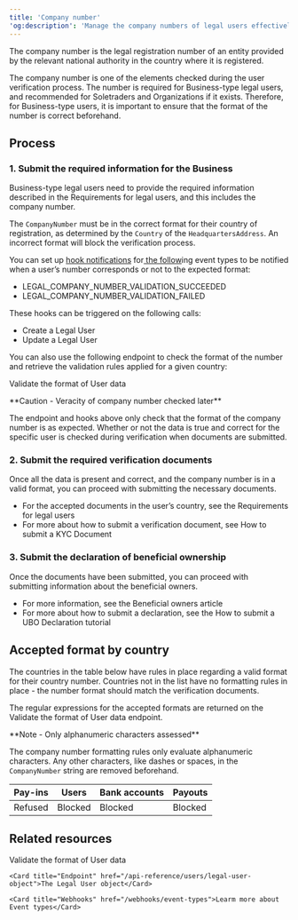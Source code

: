 ```yaml
---
title: 'Company number'  
'og:description': 'Manage the company numbers of legal users effectively, and see all expected formats per country, to accelerate the KYB verification process.'  
---
```


The company number is the legal registration number of an entity provided by the relevant national authority in the country where it is registered.  

The company number is one of the elements checked during the user verification process. The number is required for Business-type legal users, and recommended for Soletraders and Organizations if it exists. Therefore, for Business-type users, it is important to ensure that the format of the number is correct beforehand.  

## Process  

### 1. Submit the required information for the Business  

Business-type legal users need to provide the required information described in the Requirements for legal users, and this includes the company number.  

The `CompanyNumber` must be in the correct format for their country of registration, as determined by the `Country` of the `HeadquartersAddress`. An incorrect format will block the verification process.   

You can set up <a href="">hook notifications</a> for<a href=""> the follow</a>ing event types to be notified when a user’s number corresponds or not to the expected format:  
- LEGAL_COMPANY_NUMBER_VALIDATION_SUCCEEDED  
- LEGAL_COMPANY_NUMBER_VALIDATION_FAILED  

These hooks can be triggered on the following calls:  
- Create a Legal User  
- Update a Legal User  

You can also use the following endpoint to check the format of the number and retrieve the validation rules applied for a given country:  

<Card title="Endpoint" href="/api-reference/user-data-format/validate-user-data-format">Validate the format of User data</Card> 

<Warning>  
**Caution - Veracity of company number checked later** 
  
The endpoint and hooks above only check that the format of the company number is as expected. Whether or not the data is true and correct for the specific user is checked during verification when documents are submitted.  
</Warning>  

### 2. Submit the required verification documents  

Once all the data is present and correct, and the company number is in a valid format, you can proceed with submitting the necessary documents.  
- For the accepted documents in the user’s country, see the Requirements for legal users  
- For more about how to submit a verification document, see How to submit a KYC Document  

### 3. Submit the declaration of beneficial ownership  

Once the documents have been submitted, you can proceed with submitting information about the beneficial owners.  
- For more information, see the Beneficial owners article  
- For more about how to submit a declaration, see the How to submit a UBO Declaration tutorial  

## Accepted format by country  

The countries in the table below have rules in place regarding a valid format for their country number. Countries not in the list have no formatting rules in place - the number format should match the verification documents.  

The regular expressions for the accepted formats are returned on the Validate the format of User data endpoint.  

<Note>  
**Note - Only alphanumeric characters assessed** 
  
The company number formatting rules only evaluate alphanumeric characters. Any other characters, like dashes or spaces, in the `CompanyNumber` string are removed beforehand.  
</Note>

<table class="html-table">
    <thead>
        <tr>
            <th class="header">Pay-ins</th>
            <th class="header">Users</th>
            <th class="header">Bank accounts</th>
            <th class="header">Payouts</th>
        </tr>
    </thead>
    <tbody>
        <tr>
            <td class="content">Refused</td>
            <td class="content">Blocked</td>
            <td class="content">Blocked</td>
            <td class="content">Blocked</td>
        </tr>
    </tbody>
</table>

## Related resources  

<CardGroup col={2}> 
    <Card title="Endpoint" href="/api-reference/user-data-format/validate-user-data-format">Validate the format of User data</Card> 

    <Card title="Endpoint" href="/api-reference/users/legal-user-object">The Legal User object</Card>  

    <Card title="Webhooks" href="/webhooks/event-types">Learm more about Event types</Card>
</CardGroup>